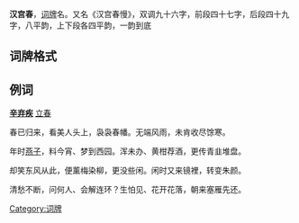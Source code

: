 {{Unreferenced|time=2022-01-30T15:37:30+00:00}}
'''汉宫春'''，[[词牌|词牌]]名。又名《汉宫春慢》，双调九十六字，前段四十七字，后段四十九字，八平韵，上下段各四平韵，一韵到底

== 词牌格式 ==
{{平仄|
仄仄平平，仄平平仄仄，仄仄平平（韵）。平平仄仄，平平仄仄平平（韵）。

平平仄仄，仄平平仄仄平平（韵）。平仄仄，平平仄仄，平平仄仄平平（韵）。

仄仄平平仄仄，仄平平仄仄，仄仄平平（韵）。平平仄平仄仄，仄仄平平（韵）。

平平仄仄，仄平平，仄仄平平（韵）。平仄仄，平平仄仄，平平仄仄平平（韵）。}}

== 例词 ==

'''[[辛弃疾|辛弃疾]]''' [[立春|立春]]

春已归来，看美人头上，袅袅春幡。无端风雨，未肯收尽馀寒。

年时[[燕子|燕子]]，料今宵、梦到西园。浑未办、黄柑荐酒，更传青韭堆盘。

却笑东风从此，便薰梅染柳，更没些闲。闲时又来镜裡，转变朱颜。

清愁不断，问何人、会解连环？生怕见、花开花落，朝来塞雁先还。

{{詞牌}}
[[Category:词牌|Category:词牌]]